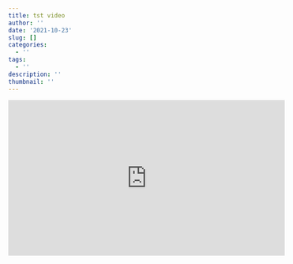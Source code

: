 ```yaml
---
title: tst video
author: ''
date: '2021-10-23'
slug: []
categories:
  - ''
tags:
  - ''
description: ''
thumbnail: ''
---
```


<center>
<iframe width="560" height="315" src="https://www.youtube.com/embed/6A5EpqqDOdk" frameborder="0" allowfullscreen></iframe>
</center>

